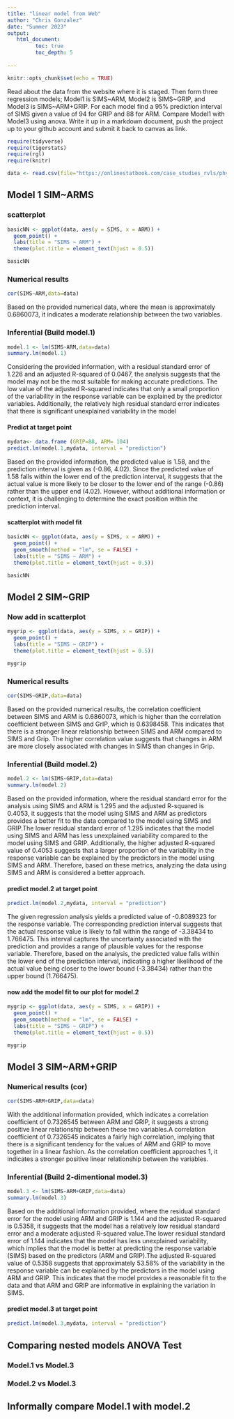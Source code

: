 ```yaml
---
title: "linear model from Web"
author: "Chris Gonzalez"
date: "Summer 2023"
output:
   html_document:
         toc: true
         toc_depth: 5
        
---
```


```r
knitr::opts_chunk$set(echo = TRUE)
```

Read about the data from the website where it is staged.  Then form three regression models; Model1 is SIMS~ARM, Model2 is SIMS~GRIP, and Model3 is SIMS~ARM+GRIP. For each model find a 95% prediction interval of SIMS given a value of 94  for GRIP and 88 for ARM. Compare Model1 with Model3 using anova. Write it up in a markdown document, push the project up to your github account and submit it back to canvas as link. 

 


```r
require(tidyverse)
require(tigerstats)
require(rgl)
require(knitr)

```

```r
data <- read.csv(file="https://onlinestatbook.com/case_studies_rvls/physical_strength/data.txt",sep="",header=TRUE)  

```

## Model 1 SIM~ARMS

### scatterplot

```r
basicNN <- ggplot(data, aes(y = SIMS, x = ARM)) +
  geom_point() +
  labs(title = "SIMS ~ ARM") +
  theme(plot.title = element_text(hjust = 0.5))

basicNN
```

### Numerical results
```r
cor(SIMS~ARM,data=data)
```
Based on the provided numerical data, where the mean is approximately 0.6860073, it indicates a moderate relationship between the two variables.

### Inferential  (Build model.1)

```r
model.1 <- lm(SIMS~ARM,data=data)
summary.lm(model.1)
```

Considering the provided information, with a residual standard error of 1.226 and an adjusted R-squared of 0.0467, the analysis suggests that the model may not be the most suitable for making accurate predictions. The low value of the adjusted R-squared indicates that only a small proportion of the variability in the response variable can be explained by the predictor variables. Additionally, the relatively high residual standard error indicates that there is significant unexplained variability in the model

#### Predict at target point

```r
mydata<- data.frame (GRIP=88, ARM= 104)
predict.lm(model.1,mydata, interval = "prediction")
```
Based on the provided information, the predicted value is 1.58, and the prediction interval is given as (-0.86, 4.02). Since the predicted value of 1.58 falls within the lower end of the prediction interval, it suggests that the actual value is more likely to be closer to the lower end of the range (-0.86) rather than the upper end (4.02). However, without additional information or context, it is challenging to determine the exact position within the prediction interval.


#### scatterplot with model fit
```r
basicNN <- ggplot(data, aes(y = SIMS, x = ARM)) +
  geom_point() +
  geom_smooth(method = "lm", se = FALSE) +
  labs(title = "SIMS ~ ARM") +
  theme(plot.title = element_text(hjust = 0.5))

basicNN

```

## Model 2 SIM~GRIP


### Now add in scatterplot
```r
mygrip <- ggplot(data, aes(y = SIMS, x = GRIP)) +
  geom_point() +
  labs(title = "SIMS ~ GRIP") +
  theme(plot.title = element_text(hjust = 0.5))

mygrip
```

### Numerical results 
```r
cor(SIMS~GRIP,data=data)
```
Based on the provided numerical results, the correlation coefficient between SIMS and ARM is 0.6860073, which is higher than the correlation coefficient between SIMS and GrIP, which is 0.6398458. This indicates that there is a stronger linear relationship between SIMS and ARM compared to SIMS and Grip. The higher correlation value suggests that changes in ARM are more closely associated with changes in SIMS than changes in Grip.



### Inferential  (Build model.2)
```r
model.2 <- lm(SIMS~GRIP,data=data)
summary.lm(model.2)
```
Based on the provided information, where the residual standard error for the analysis using SIMS and ARM is 1.295 and the adjusted R-squared is 0.4053, it suggests that the model using SIMS and ARM as predictors provides a better fit to the data compared to the model using SIMS and GRIP.The lower residual standard error of 1.295 indicates that the model using SIMS and ARM has less unexplained variability compared to the model using SIMS and GRIP. Additionally, the higher adjusted R-squared value of 0.4053 suggests that a larger proportion of the variability in the response variable can be explained by the predictors in the model using SIMS and ARM.
Therefore, based on these metrics, analyzing the data using SIMS and ARM is considered a better approach.

#### predict model.2 at target point

```r
predict.lm(model.2,mydata, interval = "prediction")
```
The given regression analysis yields a predicted value of -0.8089323 for the response variable. The corresponding prediction interval suggests that the actual response value is likely to fall within the range of -3.38434 to 1.766475. This interval captures the uncertainty associated with the prediction and provides a range of plausible values for the response variable. Therefore, based on the analysis, the predicted value falls within the lower end of the prediction interval, indicating a higher likelihood of the actual value being closer to the lower bound (-3.38434) rather than the upper bound (1.766475).

#### now add the model fit to our plot for model.2
  
```r
mygrip <- ggplot(data, aes(y = SIMS, x = GRIP)) +
  geom_point() +
  geom_smooth(method = "lm", se = FALSE) +
  labs(title = "SIMS ~ GRIP") +
  theme(plot.title = element_text(hjust = 0.5))

mygrip

```

## Model 3 SIM~ARM+GRIP


### Numerical results (cor)

```r
cor(SIMS~ARM+GRIP,data=data)
```
With the additional information provided, which indicates a correlation coefficient of 0.7326545 between ARM and GRIP, it suggests a strong positive linear relationship between these two variables.A correlation coefficient of 0.7326545 indicates a fairly high correlation, implying that there is a significant tendency for the values of ARM and GRIP to move together in a linear fashion. As the correlation coefficient approaches 1, it indicates a stronger positive linear relationship between the variables.
  
### Inferential  (Build 2-dimentional model.3)

```r
model.3 <- lm(SIMS~ARM+GRIP,data=data)
summary.lm(model.3)
```

Based on the additional information provided, where the residual standard error for the model using ARM and GRIP is 1.144 and the adjusted R-squared is 0.5358, it suggests that the model has a relatively low residual standard error and a moderate adjusted R-squared value.The lower residual standard error of 1.144 indicates that the model has less unexplained variability, which implies that the model is better at predicting the response variable (SIMS) based on the predictors (ARM and GRIP).The adjusted R-squared value of 0.5358 suggests that approximately 53.58% of the variability in the response variable can be explained by the predictors in the model using ARM and GRIP. This indicates that the model provides a reasonable fit to the data and that ARM and GRIP are informative in explaining the variation in SIMS.


#### predict model.3 at target point
```r
predict.lm(model.3,mydata, interval = "prediction")
```

## Comparing nested models ANOVA Test

### Model.1 vs Model.3
### Model.2 vs Model.3

## Informally compare Model.1 with model.2

